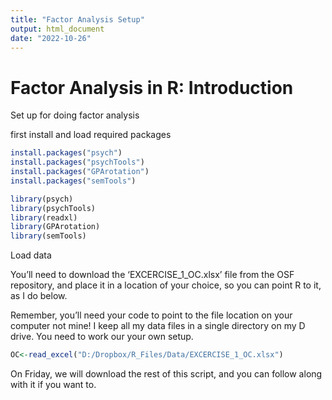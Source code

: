 ---
title: "Factor Analysis Setup"
output: html_document
date: "2022-10-26"
---


# Factor Analysis in R: Introduction

Set up for doing factor analysis

first install and load required packages

```{r}
install.packages("psych")
install.packages("psychTools")
install.packages("GPArotation")
install.packages("semTools")
```


```{r}
library(psych)
library(psychTools)
library(readxl)
library(GPArotation)
library(semTools)
```

Load data

You'll need to download the 'EXCERCISE_1_OC.xlsx' file from the OSF repository, and place it in a location of your choice, so you can point R to it, as I do below.

Remember, you'll need your code to point to the file location on your computer not mine! I keep all my data files in a single directory on my D drive. You need to work our your own setup.

```{r}
OC<-read_excel("D:/Dropbox/R_Files/Data/EXCERCISE_1_OC.xlsx")
```

On Friday, we will download the rest of this script, and you can follow along with it if you want to.


